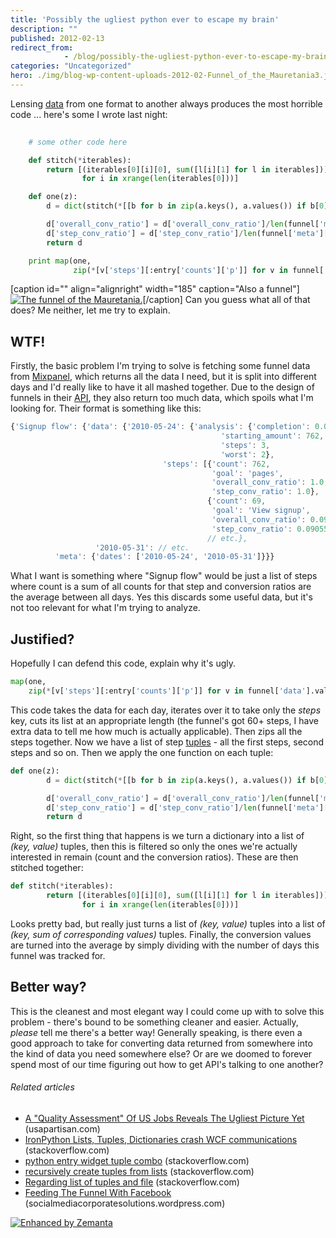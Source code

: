 ```yaml
---
title: 'Possibly the ugliest python ever to escape my brain'
description: ""
published: 2012-02-13
redirect_from: 
            - /blog/possibly-the-ugliest-python-ever-to-escape-my-brain/swizec/3661
categories: "Uncategorized"
hero: ./img/blog-wp-content-uploads-2012-02-Funnel_of_the_Mauretania3.jpg
---
```

Lensing [data](http://en.wikipedia.org/wiki/Data "Data") from one format to another always produces the most horrible code ... here&#x27;s some I wrote last night:

```python
    
    # some other code here

    def stitch(*iterables):
        return [(iterables[0][i][0], sum([l[i][1] for l in iterables]))
                for i in xrange(len(iterables[0]))]

    def one(z):
        d = dict(stitch(*[[b for b in zip(a.keys(), a.values()) if b[0] in ['count', 'step_conv_ratio', 'overall_conv_ratio']] for a in z]))

        d['overall_conv_ratio'] = d['overall_conv_ratio']/len(funnel['meta']['dates'])
        d['step_conv_ratio'] = d['step_conv_ratio']/len(funnel['meta']['dates'])
        return d

    print map(one,
              zip(*[v['steps'][:entry['counts']['p']] for v in funnel['data'].values()]))
```

\[caption id=&quot;&quot; align=&quot;alignright&quot; width=&quot;185&quot; caption=&quot;Also a funnel&quot;][![The funnel of the Mauretania.](./img/blog-wp-content-uploads-2012-02-Funnel_of_the_Mauretania3.jpg "The funnel of the Mauretania.")](http://en.wikipedia.org/wiki/File:Funnel_of_the_Mauretania.jpg)\[/caption] Can you guess what all of that does? Me neither, let me try to explain.

## WTF!

Firstly, the basic problem I&#x27;m trying to solve is fetching some funnel data from [Mixpanel](http://www.mixpanel.com "Mixpanel"), which returns all the data I need, but it is split into different days and I&#x27;d really like to have it all mashed together. Due to the design of funnels in their [API](http://en.wikipedia.org/wiki/Application_programming_interface "Application programming interface"), they also return too much data, which spoils what I&#x27;m looking for. Their format is something like this:

```javascript
{'Signup flow': {'data': {'2010-05-24': {'analysis': {'completion': 0.064679359580052493,
                                               'starting_amount': 762,
                                               'steps': 3,
                                               'worst': 2},
                                  'steps': [{'count': 762,
                                             'goal': 'pages',
                                             'overall_conv_ratio': 1.0,
                                             'step_conv_ratio': 1.0},
                                            {'count': 69,
                                             'goal': 'View signup',
                                             'overall_conv_ratio': 0.09055118110236221,
                                             'step_conv_ratio': 0.09055118110236221},
                                            // etc.},
                   '2010-05-31': // etc.
          'meta': {'dates': ['2010-05-24', '2010-05-31']}}}
```

What I want is something where &quot;Signup flow&quot; would be just a list of steps where count is a sum of all counts for that step and conversion ratios are the average between all days. Yes this discards some useful data, but it&#x27;s not too relevant for what I&#x27;m trying to analyze.

## Justified?

Hopefully I can defend this code, explain why it&#x27;s ugly.

```python
map(one,
    zip(*[v['steps'][:entry['counts']['p']] for v in funnel['data'].values()]))
```

This code takes the data for each day, iterates over it to take only the _steps_ key, cuts its list at an appropriate length (the funnel&#x27;s got 60+ steps, I have extra data to tell me how much is actually applicable). Then zips all the steps together. Now we have a list of step [tuples](http://en.wikipedia.org/wiki/Tuple "Tuple") - all the first steps, second steps and so on. Then we apply the one function on each tuple:

```python
def one(z):
        d = dict(stitch(*[[b for b in zip(a.keys(), a.values()) if b[0] in ['count', 'step_conv_ratio', 'overall_conv_ratio']] for a in z]))

        d['overall_conv_ratio'] = d['overall_conv_ratio']/len(funnel['meta']['dates'])
        d['step_conv_ratio'] = d['step_conv_ratio']/len(funnel['meta']['dates'])
        return d
```

Right, so the first thing that happens is we turn a dictionary into a list of _(key, value)_ tuples, then this is filtered so only the ones we&#x27;re actually interested in remain (count and the conversion ratios). These are then stitched together:

```python
def stitch(*iterables):
        return [(iterables[0][i][0], sum([l[i][1] for l in iterables]))
                for i in xrange(len(iterables[0]))]
```

Looks pretty bad, but really just turns a list of _(key, value)_ tuples into a list of _(key, sum of corresponding values)_ tuples. Finally, the conversion values are turned into the average by simply dividing with the number of days this funnel was tracked for.

## Better way?

This is the cleanest and most elegant way I could come up with to solve this problem - there&#x27;s bound to be something cleaner and easier. Actually, _please_ tell me there&#x27;s a better way! Generally speaking, is there even a good approach to take for converting data returned from somewhere into the kind of data you need somewhere else? Or are we doomed to forever spend most of our time figuring out how to get API&#x27;s talking to one another?

###### Related articles

- [A &quot;Quality Assessment&quot; Of US Jobs Reveals The Ugliest Picture Yet](http://usapartisan.com/2012/02/07/a-quality-assessment-of-us-jobs-reveals-the-ugliest-picture-yet/) (usapartisan.com)
- [IronPython Lists, Tuples, Dictionaries crash WCF communications](http://stackoverflow.com/questions/8542010/ironpython-lists-tuples-dictionaries-crash-wcf-communications) (stackoverflow.com)
- [python entry widget tuple combo](http://stackoverflow.com/questions/8875195/python-entry-widget-tuple-combo) (stackoverflow.com)
- [recursively create tuples from lists](http://stackoverflow.com/questions/8658995/recursively-create-tuples-from-lists) (stackoverflow.com)
- [Regarding list of tuples and file](http://stackoverflow.com/questions/8107254/regarding-list-of-tuples-and-file) (stackoverflow.com)
- [Feeding The Funnel With Facebook](http://socialmediacorporatesolutions.wordpress.com/2012/02/13/feeding-the-funnel-with-facebook/) (socialmediacorporatesolutions.wordpress.com)

[![Enhanced by Zemanta](http://img.zemanta.com/zemified_e.png?x-id=2991a8b4-c6f1-4e7d-b19f-d376285fcee7)](http://www.zemanta.com/ "Enhanced by Zemanta")